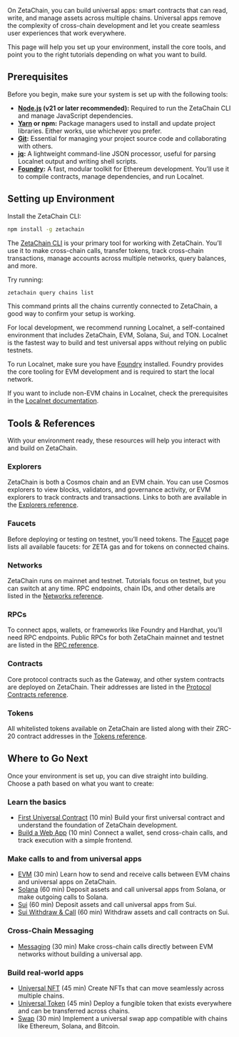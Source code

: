 On ZetaChain, you can build universal apps: smart contracts that can read,
write, and manage assets across multiple chains. Universal apps remove the
complexity of cross-chain development and let you create seamless user
experiences that work everywhere.

This page will help you set up your environment, install the core tools, and
point you to the right tutorials depending on what you want to build.

## Prerequisites

Before you begin, make sure your system is set up with the following tools:

- **[Node.js](https://nodejs.org/en) (v21 or later recommended):** Required to
  run the ZetaChain CLI and manage JavaScript dependencies.
- **[Yarn](https://yarnpkg.com/) or npm:** Package managers used to install and
  update project libraries. Either works, use whichever you prefer.
- **[Git](https://git-scm.com/):** Essential for managing your project source
  code and collaborating with others.
- **[jq](https://jqlang.org/):** A lightweight command-line JSON processor,
  useful for parsing Localnet output and writing shell scripts.
- **[Foundry](https://getfoundry.sh/):** A fast, modular toolkit for Ethereum
  development. You’ll use it to compile contracts, manage dependencies, and run
  Localnet.

## Setting up Environment

Install the ZetaChain CLI:

```bash
npm install -g zetachain
```

The [ZetaChain CLI](/reference/cli/) is your primary tool for working with
ZetaChain. You’ll use it to make cross-chain calls, transfer tokens, track
cross-chain transactions, manage accounts across multiple networks, query
balances, and more.

Try running:

```bash
zetachain query chains list
```

This command prints all the chains currently connected to ZetaChain, a good way
to confirm your setup is working.

For local development, we recommend running Localnet, a self-contained
environment that includes ZetaChain, EVM, Solana, Sui, and TON. Localnet is the
fastest way to build and test universal apps without relying on public testnets.

To run Localnet, make sure you have [Foundry](https://getfoundry.sh/) installed.
Foundry provides the core tooling for EVM development and is required to start
the local network.

If you want to include non-EVM chains in Localnet, check the prerequisites in
the [Localnet documentation](/reference/localnet/).

## Tools & References

With your environment ready, these resources will help you interact with and
build on ZetaChain.

### Explorers

ZetaChain is both a Cosmos chain and an EVM chain. You can use Cosmos explorers
to view blocks, validators, and governance activity, or EVM explorers to track
contracts and transactions. Links to both are available in the [Explorers
reference](/reference/explorers/).

### Faucets

Before deploying or testing on testnet, you’ll need tokens. The
[Faucet](/reference/faucet/) page lists all available faucets: for ZETA gas and
for tokens on connected chains.

### Networks

ZetaChain runs on mainnet and testnet. Tutorials focus on testnet, but you can
switch at any time. RPC endpoints, chain IDs, and other details are listed in
the [Networks reference](/developers/chains/list/).

### RPCs

To connect apps, wallets, or frameworks like Foundry and Hardhat, you’ll need
RPC endpoints. Public RPCs for both ZetaChain mainnet and testnet are listed in
the [RPC reference](/reference/networks/api).

### Contracts

Core protocol contracts such as the Gateway, and other system contracts are
deployed on ZetaChain. Their addresses are listed in the [Protocol Contracts
reference](/reference/network/contracts/).

### Tokens

All whitelisted tokens available on ZetaChain are listed along with their ZRC-20
contract addresses in the [Tokens reference](/reference/tokens/).

## Where to Go Next

Once your environment is set up, you can dive straight into building. Choose a
path based on what you want to create:

### Learn the basics

- [First Universal Contract](/developers/tutorials/hello/) (10 min) Build your
  first universal contract and understand the foundation of ZetaChain
  development.
- [Build a Web App](/developers/tutorials/frontend) (10 min) Connect a wallet,
  send cross-chain calls, and track execution with a simple frontend.

### Make calls to and from universal apps

- [EVM](/developers/tutorials/call/) (30 min) Learn how to send and receive
  calls between EVM chains and universal apps on ZetaChain.
- [Solana](/developers/tutorials/solana/) (60 min) Deposit assets and call
  universal apps from Solana, or make outgoing calls to Solana.
- [Sui](/developers/tutorials/sui/) (60 min) Deposit assets and call universal
  apps from Sui.
- [Sui Withdraw & Call](/developers/tutorials/sui-withdraw-and-call/) (60 min)
  Withdraw assets and call contracts on Sui.

### Cross-Chain Messaging

- [Messaging](/developers/tutorials/messaging/) (30 min) Make cross-chain calls
  directly between EVM networks without building a universal app.

### Build real-world apps

- [Universal NFT](/developers/standards/nft/) (45 min) Create NFTs that can move
  seamlessly across multiple chains.
- [Universal Token](/developers/standards/token/) (45 min) Deploy a fungible
  token that exists everywhere and can be transferred across chains.
- [Swap](/developers/tutorials/swap/) (30 min) Implement a universal swap app
  compatible with chains like Ethereum, Solana, and Bitcoin.
